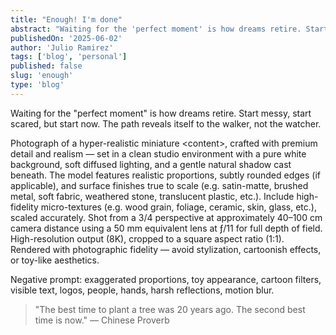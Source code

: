 ```yaml
---
title: "Enough! I'm done"
abstract: "Waiting for the 'perfect moment' is how dreams retire. Start messy, start scared, but start now. The path reveals itself to the walker, not the watcher."
publishedOn: '2025-06-02'
author: 'Julio Ramirez'
tags: ['blog', 'personal']
published: false
slug: 'enough'
type: 'blog'
---
```


Waiting for the "perfect moment" is how dreams retire. Start messy, start scared, but start now. The path reveals itself to the walker, not the watcher.

<Highlight>
  Photograph of a hyper-realistic miniature &lt;content&gt;, crafted with premium detail and realism — set in a clean studio environment with a pure white background, soft diffused lighting, and a gentle natural shadow cast beneath. The model features realistic proportions, subtly rounded edges (if applicable), and surface finishes true to scale (e.g. satin-matte, brushed metal, soft fabric, weathered stone, translucent plastic, etc.). Include high-fidelity micro-textures (e.g. wood grain, foliage, ceramic, skin, glass, etc.), scaled accurately. Shot from a 3/4 perspective at approximately 40–100 cm camera distance using a 50 mm equivalent lens at ƒ/11 for full depth of field. High-resolution output (8K), cropped to a square aspect ratio (1:1). Rendered with photographic fidelity — avoid stylization, cartoonish effects, or toy-like aesthetics.
  
  Negative prompt: exaggerated proportions, toy appearance, cartoon filters, visible text, logos, people, hands, harsh reflections, motion blur.
</Highlight>

> "The best time to plant a tree was 20 years ago. The second best time is now."
> — Chinese Proverb


